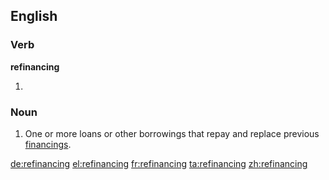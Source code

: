 ==English==

===Verb===
'''refinancing'''

# {{present participle of|refinance}}

===Noun===
{{en-noun}}

# {{finance}} One or more loans or other borrowings that repay and replace previous [[financing]]s.

[[de:refinancing]]
[[el:refinancing]]
[[fr:refinancing]]
[[ta:refinancing]]
[[zh:refinancing]]